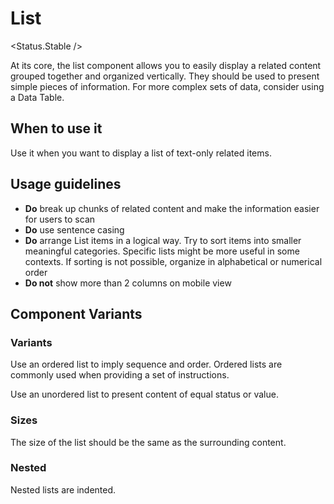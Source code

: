 
# List

<Status.Stable />

At its core, the list component allows you to easily display a related content grouped together and organized vertically. They should be used to present simple pieces of information. For more complex sets of data, consider using a Data Table.

<Story id="components-list--base" />
<Props of={List} />

## When to use it

Use it when you want to display a list of text-only related items.

## Usage guidelines

- **Do** break up chunks of related content and make the information easier for users to scan
- **Do** use sentence casing
- **Do** arrange List items in a logical way. Try to sort items into smaller meaningful categories.
  Specific lists might be more useful in some contexts. If sorting is not possible, organize in alphabetical
  or numerical order
- **Do not** show more than 2 columns on mobile view

## Component Variants

### Variants

Use an ordered list to imply sequence and order. Ordered lists are commonly used when providing a set of instructions.

Use an unordered list to present content of equal status or value.

<Story id="components-list--variant" />

### Sizes

The size of the list should be the same as the surrounding content.

<Story id="components-list--size" />

### Nested

Nested lists are indented.

<Story id="components-list--nested" />
